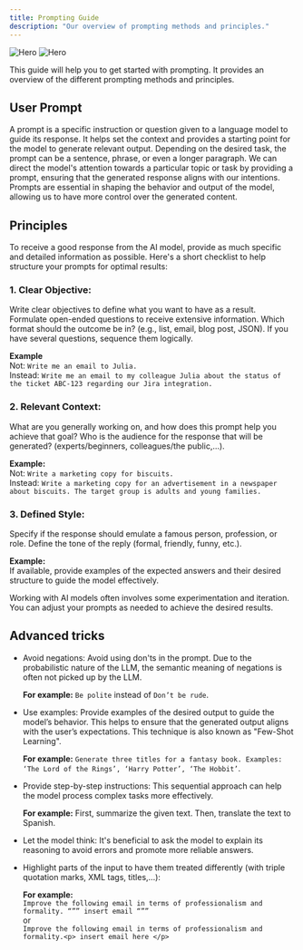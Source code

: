```yaml
---
title: Prompting Guide
description: "Our overview of prompting methods and principles."
---
```



<img src="/images/files.png" alt="Hero" />
<img src="/images/chat.jpeg" alt="Hero" />


This guide will help you to get started with prompting. It provides an overview of the different prompting methods and principles.


## User Prompt
A prompt is a specific instruction or question given to a language model to guide its response. It helps set the context and provides a starting point for the model to generate relevant output. Depending on the desired task, the prompt can be a sentence, phrase, or even a longer paragraph. We can direct the model's attention towards a particular topic or task by providing a prompt, ensuring that the generated response aligns with our intentions. Prompts are essential in shaping the behavior and output of the model, allowing us to have more control over the generated content.


## Principles
To receive a good response from the AI model, provide as much specific and detailed information as possible. Here's a short checklist to help structure your prompts for optimal results:

### 1. Clear Objective:
Write clear objectives to define what you want to have as a result.
Formulate open-ended questions to receive extensive information.
Which format should the outcome be in? (e.g., list, email, blog post, JSON).
If you have several questions, sequence them logically.

**Example** <br />
Not: `Write me an email to Julia.` <br />
Instead: `Write me an email to my colleague Julia about the status of the ticket ABC-123 regarding our Jira integration.`

### 2. Relevant Context:
What are you generally working on, and how does this prompt help you achieve that goal?
Who is the audience for the response that will be generated? (experts/beginners, colleagues/the public,...).

**Example:** <br />
Not: `Write a marketing copy for biscuits.` <br />
Instead: `Write a marketing copy for an advertisement in a newspaper about biscuits. The target group is adults and young families.`

### 3. Defined Style:
Specify if the response should emulate a famous person, profession, or role.
Define the tone of the reply (formal, friendly, funny, etc.).

**Example:** <br /> 
If available, provide examples of the expected answers and their desired structure to guide the model effectively.

Working with AI models often involves some experimentation and iteration. You can adjust your prompts as needed to achieve the desired results.


## Advanced tricks


- Avoid negations: Avoid using don'ts in the prompt. Due to the probabilistic nature of the LLM, the semantic meaning of negations is often not picked up by the LLM.

   **For example:** `Be polite` instead of `Don’t be rude`.


- Use examples: Provide examples of the desired output to guide the model’s behavior. This helps to ensure that the generated output aligns with the user’s expectations. This technique is also known as "Few-Shot Learning".

   **For example:** `Generate three titles for a fantasy book. Examples: ‘The Lord of the Rings’, ‘Harry Potter’, ‘The Hobbit’`.


- Provide step-by-step instructions: This sequential approach can help the model process complex tasks more effectively.

   **For example:** First, summarize the given text. Then, translate the text to Spanish.

- Let the model think: It's beneficial to ask the model to explain its reasoning to avoid errors and promote more reliable answers.


- Highlight parts of the input to have them treated differently (with triple quotation marks, XML tags, titles,...):

   **For example:** <br />
   `Improve the following email in terms of professionalism and formality.
   “”” insert email “””`<br />
   or <br />
   `Improve the following email in terms of professionalism and formality.<p> insert email here </p>`


